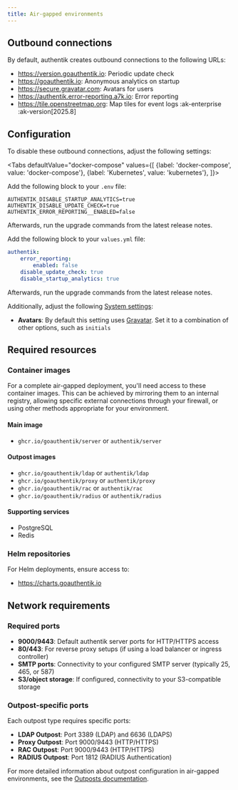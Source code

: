 ```yaml
---
title: Air-gapped environments
---
```



## Outbound connections

By default, authentik creates outbound connections to the following URLs:

- https://version.goauthentik.io: Periodic update check
- https://goauthentik.io: Anonymous analytics on startup
- https://secure.gravatar.com: Avatars for users
- https://authentik.error-reporting.a7k.io: Error reporting
- https://tile.openstreetmap.org: Map tiles for event logs :ak-enterprise :ak-version[2025.8]

## Configuration

To disable these outbound connections, adjust the following settings:

<Tabs
  defaultValue="docker-compose"
  values={[
    {label: 'docker-compose', value: 'docker-compose'},
    {label: 'Kubernetes', value: 'kubernetes'},
  ]}>
  <TabItem value="docker-compose">

Add the following block to your `.env` file:

```shell
AUTHENTIK_DISABLE_STARTUP_ANALYTICS=true
AUTHENTIK_DISABLE_UPDATE_CHECK=true
AUTHENTIK_ERROR_REPORTING__ENABLED=false
```

Afterwards, run the upgrade commands from the latest release notes.

  </TabItem>
  <TabItem value="kubernetes">

Add the following block to your `values.yml` file:

```yaml
authentik:
    error_reporting:
        enabled: false
    disable_update_check: true
    disable_startup_analytics: true
```

Afterwards, run the upgrade commands from the latest release notes.

  </TabItem>
</Tabs>

Additionally, adjust the following [System settings](../sys-mgmt/settings.md):

- **Avatars**: By default this setting uses [Gravatar](https://secure.gravatar.com/). Set it to a combination of other options, such as `initials`

## Required resources

### Container images

For a complete air-gapped deployment, you'll need access to these container images. This can be achieved by mirroring them to an internal registry, allowing specific external connections through your firewall, or using other methods appropriate for your environment.

#### Main image

- `ghcr.io/goauthentik/server` or `authentik/server`

#### Outpost images

- `ghcr.io/goauthentik/ldap` or `authentik/ldap`
- `ghcr.io/goauthentik/proxy`  or `authentik/proxy`
- `ghcr.io/goauthentik/rac` or `authentik/rac`
- `ghcr.io/goauthentik/radius` or `authentik/radius`

#### Supporting services

- PostgreSQL
- Redis

### Helm repositories

For Helm deployments, ensure access to:

- https://charts.goauthentik.io

## Network requirements

### Required ports

- **9000/9443**: Default authentik server ports for HTTP/HTTPS access
- **80/443**: For reverse proxy setups (if using a load balancer or ingress controller)
- **SMTP ports**: Connectivity to your configured SMTP server (typically 25, 465, or 587)
- **S3/object storage**: If configured, connectivity to your S3-compatible storage

### Outpost-specific ports

Each outpost type requires specific ports:

- **LDAP Outpost**: Port 3389 (LDAP) and 6636 (LDAPS)
- **Proxy Outpost**: Port 9000/9443 (HTTP/HTTPS)
- **RAC Outpost**: Port 9000/9443 (HTTP/HTTPS)
- **RADIUS Outpost**: Port 1812 (RADIUS Authentication)

For more detailed information about outpost configuration in air-gapped environments, see the [Outposts documentation](../add-secure-apps/outposts/index.mdx).
